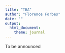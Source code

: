 ```yaml
---
title: "TBA"
author: "Florence Forbes"
date: ""
output: 
  html_document:
    theme: journal
---
```


To be announced
